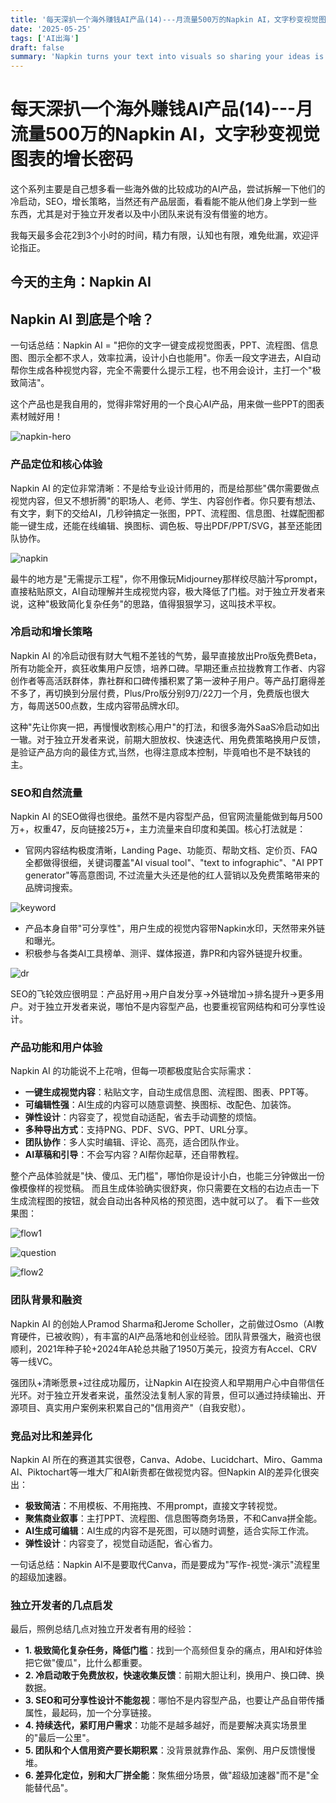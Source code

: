 ```yaml
---
title: '每天深扒一个海外赚钱AI产品(14)---月流量500万的Napkin AI，文字秒变视觉图表的增长密码'
date: '2025-05-25'
tags: ['AI出海']
draft: false
summary: 'Napkin turns your text into visuals so sharing your ideas is quick and effective.'
---
```


# 每天深扒一个海外赚钱AI产品(14)---月流量500万的Napkin AI，文字秒变视觉图表的增长密码

这个系列主要是自己想多看一些海外做的比较成功的AI产品，尝试拆解一下他们的冷启动，SEO，增长策略，当然还有产品层面，看看能不能从他们身上学到一些东西，尤其是对于独立开发者以及中小团队来说有没有借鉴的地方。

我每天最多会花2到3个小时的时间，精力有限，认知也有限，难免纰漏，欢迎评论指正。

## 今天的主角：Napkin AI

## Napkin AI 到底是个啥？

一句话总结：Napkin AI = "把你的文字一键变成视觉图表，PPT、流程图、信息图、图示全都不求人，效率拉满，设计小白也能用"。你丢一段文字进去，AI自动帮你生成各种视觉内容，完全不需要什么提示工程，也不用会设计，主打一个"极致简洁"。

这个产品也是我自用的，觉得非常好用的一个良心AI产品，用来做一些PPT的图表素材贼好用！

![napkin-hero](/static/images/14-napkin/napkin-hero.png)

### 产品定位和核心体验

Napkin AI 的定位非常清晰：不是给专业设计师用的，而是给那些"偶尔需要做点视觉内容，但又不想折腾"的职场人、老师、学生、内容创作者。你只要有想法、有文字，剩下的交给AI，几秒钟搞定一张图，PPT、流程图、信息图、社媒配图都能一键生成，还能在线编辑、换图标、调色板、导出PDF/PPT/SVG，甚至还能团队协作。

![napkin](/static/images/14-napkin/napkin.gif)

最牛的地方是"无需提示工程"，你不用像玩Midjourney那样绞尽脑汁写prompt，直接粘贴原文，AI自动理解并生成视觉内容，极大降低了门槛。对于独立开发者来说，这种"极致简化复杂任务"的思路，值得狠狠学习，这叫技术平权。


### 冷启动和增长策略

Napkin AI 的冷启动很有财大气粗不差钱的气势，最早直接放出Pro版免费Beta，所有功能全开，疯狂收集用户反馈，培养口碑。早期还重点拉拢教育工作者、内容创作者等高活跃群体，靠社群和口碑传播积累了第一波种子用户。等产品打磨得差不多了，再切换到分层付费，Plus/Pro版分别9刀/22刀一个月，免费版也很大方，每周送500点数，生成内容带品牌水印。

这种"先让你爽一把，再慢慢收割核心用户"的打法，和很多海外SaaS冷启动如出一辙。对于独立开发者来说，前期大胆放权、快速迭代、用免费策略换用户反馈，是验证产品方向的最佳方式,当然，也得注意成本控制，毕竟咱也不是不缺钱的主。

### SEO和自然流量

Napkin AI 的SEO做得也很绝。虽然不是内容型产品，但官网流量能做到每月500万+，权重47，反向链接25万+，主力流量来自印度和美国。核心打法就是：
- 官网内容结构极度清晰，Landing Page、功能页、帮助文档、定价页、FAQ全都做得很细，关键词覆盖"AI visual tool"、"text to infographic"、"AI PPT generator"等高意图词, 不过流量大头还是他的红人营销以及免费策略带来的品牌词搜索。

![keyword](/static/images/14-napkin/keyword.png)

- 产品本身自带"可分享性"，用户生成的视觉内容带Napkin水印，天然带来外链和曝光。
- 积极参与各类AI工具榜单、测评、媒体报道，靠PR和内容外链提升权重。

![dr](/static/images/14-napkin/dr.png)

SEO的飞轮效应很明显：产品好用→用户自发分享→外链增加→排名提升→更多用户。对于独立开发者来说，哪怕不是内容型产品，也要重视官网结构和可分享性设计。


### 产品功能和用户体验

Napkin AI 的功能说不上花哨，但每一项都极度贴合实际需求：
- **一键生成视觉内容**：粘贴文字，自动生成信息图、流程图、图表、PPT等。
- **可编辑性强**：AI生成的内容可以随意调整、换图标、改配色、加装饰。
- **弹性设计**：内容变了，视觉自动适配，省去手动调整的烦恼。
- **多种导出方式**：支持PNG、PDF、SVG、PPT、URL分享。
- **团队协作**：多人实时编辑、评论、高亮，适合团队作业。
- **AI草稿和引导**：不会写内容？AI帮你起草，还自带教程。

整个产品体验就是"快、傻瓜、无门槛"，哪怕你是设计小白，也能三分钟做出一份像模像样的视觉稿。
而且生成体验确实很舒爽，你只需要在文档的右边点击一下生成流程图的按钮，就会自动出各种风格的预览图，选中就可以了。
看下一些效果图：

![flow1](/static/images/14-napkin/flow1.png)

![question](/static/images/14-napkin/question.png)

![flow2](/static/images/14-napkin/flow2.png)

### 团队背景和融资

Napkin AI 的创始人Pramod Sharma和Jerome Scholler，之前做过Osmo（AI教育硬件，已被收购），有丰富的AI产品落地和创业经验。团队背景强大，融资也很顺利，2021年种子轮+2024年A轮总共融了1950万美元，投资方有Accel、CRV等一线VC。

强团队+清晰愿景+过往成功履历，让Napkin AI在投资人和早期用户心中自带信任光环。对于独立开发者来说，虽然没法复制人家的背景，但可以通过持续输出、开源项目、真实用户案例来积累自己的"信用资产"（自我安慰）。

### 竞品对比和差异化

Napkin AI 所在的赛道其实很卷，Canva、Adobe、Lucidchart、Miro、Gamma AI、Piktochart等一堆大厂和AI新贵都在做视觉内容。但Napkin AI的差异化很突出：
- **极致简洁**：不用模板、不用拖拽、不用prompt，直接文字转视觉。
- **聚焦商业叙事**：主打PPT、流程图、信息图等商务场景，不和Canva拼全能。
- **AI生成可编辑**：AI生成的内容不是死图，可以随时调整，适合实际工作流。
- **弹性设计**：内容变了，视觉自动适配，省心省力。

一句话总结：Napkin AI不是要取代Canva，而是要成为"写作-视觉-演示"流程里的超级加速器。


### 独立开发者的几点启发

最后，照例总结几点对独立开发者有用的经验：

- **1. 极致简化复杂任务，降低门槛**：找到一个高频但复杂的痛点，用AI和好体验把它做"傻瓜"，比什么都重要。
- **2. 冷启动敢于免费放权，快速收集反馈**：前期大胆让利，换用户、换口碑、换数据。
- **3. SEO和可分享性设计不能忽视**：哪怕不是内容型产品，也要让产品自带传播属性，最起码，加一个分享链接。
- **4. 持续迭代，紧盯用户需求**：功能不是越多越好，而是要解决真实场景里的"最后一公里"。
- **5. 团队和个人信用资产要长期积累**：没背景就靠作品、案例、用户反馈慢慢堆。
- **6. 差异化定位，别和大厂拼全能**：聚焦细分场景，做"超级加速器"而不是"全能替代品"。

